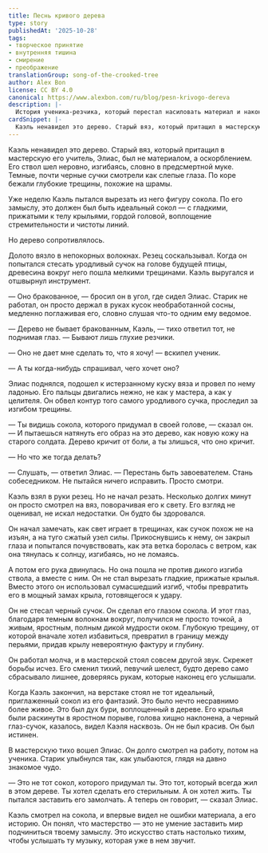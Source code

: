 ```yaml
---
title: Песнь кривого дерева
type: story
publishedAt: '2025-10-28'
tags:
- творческое принятие
- внутренняя тишина
- смирение
- преображение
translationGroup: song-of-the-crooked-tree
author: Alex Bon
license: CC BY 4.0
canonical: https://www.alexbon.com/ru/blog/pesn-krivogo-dereva
description: |-
  История ученика-резчика, который перестал насиловать материал и наконец услышал живой голос дерева, выпуская наружу истинный образ.
cardSnippet: |-
  Каэль ненавидел это дерево. Старый вяз, который притащил в мастерскую его учитель, Элиас, был не материалом, а оскорблением. Его ствол шел неровно, изгибаясь, словно в предсмертной муке. Темные, почти черные сучки смотрели как слепые глаза. По коре бежали глубокие трещины, похожие на шрамы.
---
```


Каэль ненавидел это дерево. Старый вяз, который притащил в мастерскую его учитель, Элиас, был не материалом, а оскорблением. Его ствол шел неровно, изгибаясь, словно в предсмертной муке. Темные, почти черные сучки смотрели как слепые глаза. По коре бежали глубокие трещины, похожие на шрамы.

Уже неделю Каэль пытался вырезать из него фигуру сокола. По его замыслу, это должен был быть идеальный сокол — с гладкими, прижатыми к телу крыльями, гордой головой, воплощение стремительности и чистоты линий.

Но дерево сопротивлялось.

Долото вязло в непокорных волокнах. Резец соскальзывал. Когда он попытался стесать уродливый сучок на голове будущей птицы, древесина вокруг него пошла мелкими трещинами. Каэль выругался и отшвырнул инструмент.

— Оно бракованное, — бросил он в угол, где сидел Элиас. Старик не работал, он просто держал в руках кусок необработанной сосны, медленно поглаживая его, словно слушая что-то одним ему ведомое.

— Дерево не бывает бракованным, Каэль, — тихо ответил тот, не поднимая глаз. — Бывают лишь глухие резчики.

— Оно не дает мне сделать то, что я хочу! — вскипел ученик.

— А ты когда-нибудь спрашивал, чего хочет оно?

Элиас поднялся, подошел к истерзанному куску вяза и провел по нему ладонью. Его пальцы двигались нежно, не как у мастера, а как у целителя. Он обвел контур того самого уродливого сучка, проследил за изгибом трещины.

— Ты видишь сокола, которого придумал в своей голове, — сказал он. — И пытаешься натянуть его образ на это дерево, как новую кожу на старого солдата. Дерево кричит от боли, а ты злишься, что оно кричит.

— Но что же тогда делать?

— Слушать, — ответил Элиас. — Перестань быть завоевателем. Стань собеседником. Не пытайся ничего исправить. Просто смотри.

Каэль взял в руки резец. Но не начал резать. Несколько долгих минут он просто смотрел на вяз, поворачивая его к свету. Его взгляд не оценивал, не искал недостатки. Он будто бы здоровался.

Он начал замечать, как свет играет в трещинах, как сучок похож не на изъян, а на туго сжатый узел силы. Прикоснувшись к нему, он закрыл глаза и попытался почувствовать, как эта ветка боролась с ветром, как она тянулась к солнцу, изгибаясь, но не ломаясь.

А потом его рука двинулась. Но она пошла не против дикого изгиба ствола, а вместе с ним. Он не стал вырезать гладкие, прижатые крылья. Вместо этого он использовал сумасшедший изгиб, чтобы превратить его в мощный замах крыла, готовящегося к удару.

Он не стесал черный сучок. Он сделал его глазом сокола. И этот глаз, благодаря темным волокнам вокруг, получился не просто точкой, а живым, яростным, полным дикой мудрости оком. Глубокую трещину, от которой вначале хотел избавиться, превратил в границу между перьями, придав крылу невероятную фактуру и глубину.

Он работал молча, и в мастерской стоял совсем другой звук. Скрежет борьбы исчез. Его сменил тихий, певучий шелест, будто дерево само сбрасывало лишнее, доверяясь рукам, которые наконец его услышали.

Когда Каэль закончил, на верстаке стоял не тот идеальный, приглаженный сокол из его фантазий. Это было нечто несравнимо более живое. Это был дух бури, воплощенный в дереве. Его крылья были раскинуты в яростном порыве, голова хищно наклонена, а черный глаз-сучок, казалось, видел Каэля насквозь. Он не был красив. Он был истинен.

В мастерскую тихо вошел Элиас. Он долго смотрел на работу, потом на ученика. Старик улыбнулся так, как улыбаются, глядя на давно знакомое чудо.

— Это не тот сокол, которого придумал ты. Это тот, который всегда жил в этом дереве. Ты хотел сделать его стерильным. А он хотел жить. Ты пытался заставить его замолчать. А теперь он говорит, — сказал Элиас.

Каэль смотрел на сокола, и впервые видел не ошибки материала, а его историю. Он понял, что мастерство — это не умение заставить мир подчиниться твоему замыслу. Это искусство стать настолько тихим, чтобы услышать ту музыку, которая уже в нем звучит.
